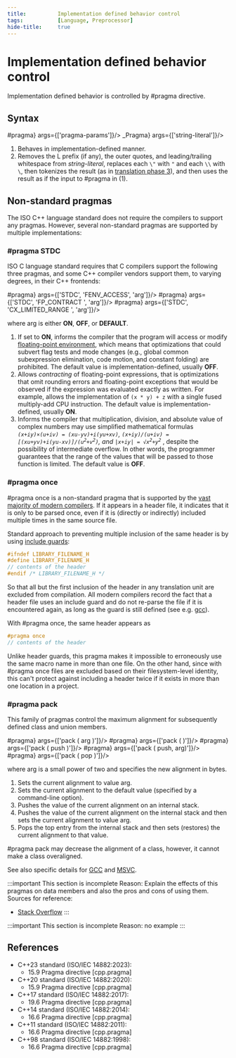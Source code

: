 ```yaml
---
title:          Implementation defined behavior control
tags:           [Language, Preprocessor]
hide-title:     true
---
```



# Implementation defined behavior control

Implementation defined behavior is controlled by <code-d>#pragma</code-d> directive.

## Syntax

<SyntaxTable>
  <Syntax id='1' directive={<span class='col-d'>#pragma</span>} args={['pragma-params']}/>
  <Syntax id='2' directive={<>_Pragma</>}                       args={['string-literal']}/>
</SyntaxTable>

1. Behaves in implementation-defined manner.
2. Removes the L prefix (if any), the outer quotes, and leading/trailing whitespace from <i class="col-g">string-literal</i>, replaces each `\"` with `"` and each `\\` with `\`, 
then tokenizes the result (as in [translation phase 3](/docs/std/lang-support/translation_phases#phase-3)), and then uses the result as if the input to <span class='col-d'>#pragma</span> in (1).

## Non-standard pragmas
The ISO C++ language standard does not require the compilers to support any pragmas. However, several non-standard pragmas are supported by multiple implementations:

### <span class='col-d'>#pragma STDC</span>
ISO C language standard requires that C compilers support the following three pragmas, and some C++ compiler vendors support them, to varying degrees, in their C++ frontends:

<SyntaxTable>
  <Syntax id='1' directive={<span class='col-d'>#pragma</span>} args={['STDC', 'FENV_ACCESS', 'arg']}/>
  <Syntax id='2' directive={<span class='col-d'>#pragma</span>} args={['STDC', 'FP_CONTRACT ', 'arg']}/>
  <Syntax id='3' directive={<span class='col-d'>#pragma</span>} args={['STDC', 'CX_LIMITED_RANGE ', 'arg']}/>
</SyntaxTable>

where <span class='col-g'>arg</span> is either **ON**, **OFF**, or **DEFAULT**.

1. If set to **ON**, informs the compiler that the program will access or modify [floating-point environment](/docs/std/numeric/fenv), which means that optimizations that could subvert flag tests and mode changes 
(e.g., global common subexpression elimination, code motion, and constant folding) are prohibited. The default value is implementation-defined, usually **OFF**.
2. Allows *contracting* of floating-point expressions, that is optimizations that omit rounding errors and floating-point exceptions that would be observed if the expression was evaluated exactly as written. 
For example, allows the implementation of <code class='no-break'>(x * y) + z</code> with a single fused multiply-add CPU instruction. The default value is implementation-defined, usually **ON**.
3. Informs the compiler that multiplication, division, and absolute value of complex numbers may use 
simplified mathematical formulas <i><code class='no-break'>(x+iy)×(u+iv) = (xu-yv)+i(yu+xv)</code>, <code class='no-break'>(x+iy)/(u+iv) = [(xu+yv)+i(yu-xv)]/(u<sup>2</sup>+v<sup>2</sup>)</code>, 
and <code class='no-break'>|x+iy| = √x<sup>2</sup>+y<sup>2</sup></code></i>
, despite the possibility of intermediate overflow. In other words, the programmer guarantees that the range of the values that will be passed to those function is limited. The default value is **OFF**.

### <span class='col-d'>#pragma once</span>

<code-d>#pragma once</code-d> is a non-standard pragma that is supported by the [vast majority of modern compilers](https://en.wikipedia.org/wiki/Pragma_once#Portability). 
If it appears in a header file, it indicates that it is only to be parsed once, even if it is (directly or indirectly) included multiple times in the same source file.

Standard approach to preventing multiple inclusion of the same header is by using [include guards](https://en.wikipedia.org/wiki/Include_guard):

```cpp
#ifndef LIBRARY_FILENAME_H
#define LIBRARY_FILENAME_H
// contents of the header
#endif /* LIBRARY_FILENAME_H */
```

So that all but the first inclusion of the header in any translation unit are excluded from compilation. 
All modern compilers record the fact that a header file uses an include guard and do not re-parse the file if it is encountered again, as long as the guard is still defined (see e.g. [gcc](https://gcc.gnu.org/onlinedocs/cpp/Once-Only-Headers.html)).

With <code-d>#pragma once</code-d>, the same header appears as

```cpp
#pragma once
// contents of the header
```

Unlike header guards, this pragma makes it impossible to erroneously use the same macro name in more than one file. 
On the other hand, since with <code-d>#pragma once</code-d> files are excluded based on their filesystem-level identity, this can't protect against including a header twice if it exists in more than one location in a project.

### <span class='col-d'>#pragma pack</span>

This family of pragmas control the maximum alignment for subsequently defined class and union members.

<SyntaxTable>
    <Syntax id='1' directive={<span class='col-d'>#pragma</span>} args={['pack ( arg )']}/>
    <Syntax id='2' directive={<span class='col-d'>#pragma</span>} args={['pack ( )']}/>
    <Syntax id='3' directive={<span class='col-d'>#pragma</span>} args={['pack ( push )']}/>
    <Syntax id='4' directive={<span class='col-d'>#pragma</span>} args={['pack ( push, arg)']}/>
    <Syntax id='5' directive={<span class='col-d'>#pragma</span>} args={['pack ( pop )']}/>
</SyntaxTable>

where <span class='col-g'>arg</span> is a small power of two and specifies the new alignment in bytes.

1. Sets the current alignment to value <span class='col-g'>arg</span>.
2. Sets the current alignment to the default value (specified by a command-line option).
3. Pushes the value of the current alignment on an internal stack.
4. Pushes the value of the current alignment on the internal stack and then sets the current alignment to value <span class='col-g'>arg</span>.
5. Pops the top entry from the internal stack and then sets (restores) the current alignment to that value.

<code-d>#pragma pack</code-d> may decrease the alignment of a class, however, it cannot make a class overaligned.

See also specific details for [GCC](https://gcc.gnu.org/onlinedocs/gcc/Structure-Layout-Pragmas.html) and [MSVC](https://learn.microsoft.com/en-us/cpp/preprocessor/pack?view=msvc-170).

:::important
This section is incomplete
Reason: Explain the effects of this pragmas on data members and also the pros and cons of using them. Sources for reference:
* [Stack Overflow](https://stackoverflow.com/questions/3318410/pragma-pack-effect)
:::

:::important
This section is incomplete
Reason: no example
:::

## References
* C++23 standard (ISO/IEC 14882:2023):
    * 15.9 Pragma directive [cpp.pragma]
* C++20 standard (ISO/IEC 14882:2020):
    * 15.9 Pragma directive [cpp.pragma]
* C++17 standard (ISO/IEC 14882:2017):
    * 19.6 Pragma directive [cpp.pragma]
* C++14 standard (ISO/IEC 14882:2014):
    * 16.6 Pragma directive [cpp.pragma]
* C++11 standard (ISO/IEC 14882:2011):
    * 16.6 Pragma directive [cpp.pragma]
* C++98 standard (ISO/IEC 14882:1998):
    * 16.6 Pragma directive [cpp.pragma]